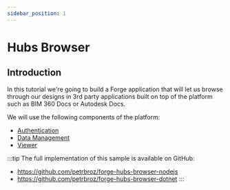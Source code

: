 ```yaml
---
sidebar_position: 1
---
```



# Hubs Browser

## Introduction

In this tutorial we're going to build a Forge application that will let us
browse through our designs in 3rd party applications built on top of the platform
such as BIM 360 Docs or Autodesk Docs.

<ResponsiveVideo src={PreviewUrl} />

We will use the following components of the platform:

- [Authentication](https://forge.autodesk.com/en/docs/oauth/v2/developers_guide/overview)
- [Data Management](https://forge.autodesk.com/en/docs/data/v2/developers_guide/overview)
- [Viewer](https://forge.autodesk.com/en/docs/viewer/v7/developers_guide/overview)

:::tip
The full implementation of this sample is available on GitHub:
- https://github.com/petrbroz/forge-hubs-browser-nodejs
- https://github.com/petrbroz/forge-hubs-browser-dotnet
:::
